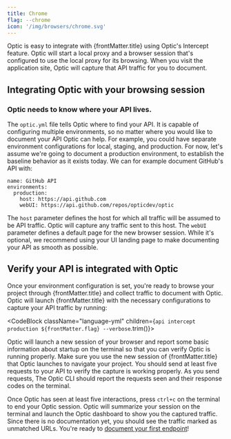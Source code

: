 ```yaml
---
title: Chrome
flag: --chrome
icon: '/img/browsers/chrome.svg'
---
```



<p>Optic is easy to integrate with {frontMatter.title} using Optic's Intercept feature. Optic will start a local proxy and a browser session that's configured to use the local proxy for its browsing. When you visit the application site, Optic will capture that API traffic for you to document.</p>

## Integrating Optic with your browsing session

### Optic needs to know where your API lives.

The `optic.yml` file tells Optic where to find your API. It is capable of configuring multiple environments, so no matter where you would like to document your API Optic can help. For example, you could have separate environment configurations for local, staging, and production. For now, let's assume we're going to document a production environment, to establish the baseline behavior as it exists today. We can for example document GitHub's API with:

```
name: GitHub API
environments:
  production: 
    host: https://api.github.com
    webUI: https://api.github.com/repos/opticdev/optic
```

The `host` parameter defines the host for which all traffic will be assumed to be API traffic. Optic will capture any traffic sent to this host. The `webUI` parameter defines a default page for the new browser session. While it's optional, we recommend using your UI landing page to make documenting your API as smooth as possible.

## Verify your API is integrated with Optic

<p>Once your environment configuration is set, you're ready to browse your project through {frontMatter.title} and collect traffic to document with Optic. Optic will launch {frontMatter.title} with the necessary configurations to capture your API traffic by running:</p>


<CodeBlock className="language-yml" children={`
api intercept production ${frontMatter.flag} --verbose
`.trim()}>
</CodeBlock>

<p>Optic will launch a new session of your browser and report some basic information about startup on the terminal so that you can verify Optic is running properly. Make sure you use the new session of {frontMatter.title} that Optic launches to navigate your project. You should send at least five requests to your API to verify the capture is working properly. As you send requests, The Optic CLI should report the requests seen and their response codes on the terminal.</p>

Once Optic has seen at least five interactions, press `ctrl+c` on the terminal to end your Optic session. Optic will summarize your session on the terminal and launch the Optic dashboard to show you the captured traffic. Since there is no documentation yet, you should see the traffic marked as unmatched URLs. You're ready to [document your first endpoint](/document/baseline)!

<GetHelp/>